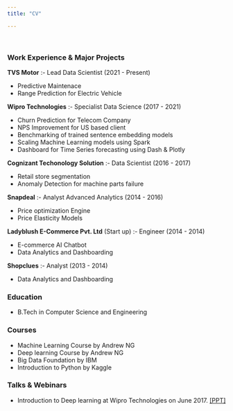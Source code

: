```yaml
---
title: "CV"

---
```


&nbsp;<br>

### Work Experience & Major Projects  
  

**TVS Motor** :- Lead Data Scientist (2021 - Present) 

* Predictive Maintenace
* Range Prediction for Electric Vehicle

**Wipro Technologies** :-   Specialist Data Science (2017 - 2021)

* Churn Prediction for Telecom Company
* NPS Improvement for US based client
* Benchmarking of trained sentence embedding models
* Scaling Machine Learning models using Spark
* Dashboard for Time Series forecasting using Dash & Plotly

**Cognizant Techonology Solution** :-  Data Scientist (2016 - 2017)  

* Retail store segmentation
* Anomaly Detection for machine parts failure


**Snapdeal** :- Analyst Advanced Analytics (2014 - 2016)  

* Price optimization Engine   
* Price Elasticity Models  


**Ladyblush E-Commerce Pvt. Ltd** (Start up) :-  Engineer (2014 - 2014)

* E-commerce AI Chatbot
* Data Analytics and Dashboarding

**Shopclues** :-  Analyst (2013 - 2014)

* Data Analytics and Dashboarding


### Education 

* B.Tech in Computer Science and Engineering

### Courses
* Machine Learning Course by Andrew NG
* Deep learning Course by Andrew NG
* Big Data Foundation by IBM
* Introduction to Python by Kaggle

### Talks & Webinars

* Introduction to Deep learning at Wipro Technologies on June 2017. [[PPT]](https://speakerdeck.com/vidyasagarbhargava/introduction-to-deep-learning)

